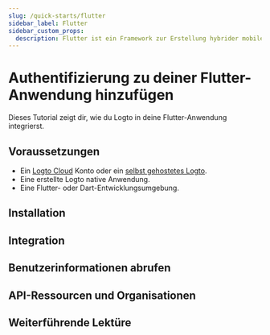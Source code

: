 ```yaml
---
slug: /quick-starts/flutter
sidebar_label: Flutter
sidebar_custom_props:
  description: Flutter ist ein Framework zur Erstellung hybrider mobiler Apps.
---
```




# Authentifizierung zu deiner Flutter-Anwendung hinzufügen

Dieses Tutorial zeigt dir, wie du Logto in deine Flutter-Anwendung integrierst.

<Tip />

## Voraussetzungen

- Ein [Logto Cloud](https://cloud.logto.io) Konto oder ein [selbst gehostetes Logto](/introduction/set-up-logto-oss).
- Eine erstellte Logto native Anwendung.
- Eine Flutter- oder Dart-Entwicklungsumgebung.

## Installation

<Installation />

<Dependency />

## Integration

<Integration />

## Benutzerinformationen abrufen

<GetUserInfo />

## API-Ressourcen und Organisationen

<ApiResources />

<Organization />

## Weiterführende Lektüre

<FurtherReadings />
